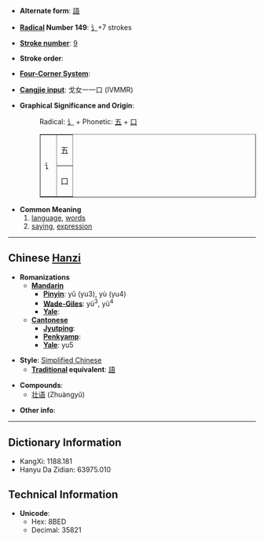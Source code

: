 * '''Alternate form''': [[語]]

* '''[[Wiktionary:Chinese radical index| Radical]] Number 149''': [[Wiktionary:Chinese radical index 讠|讠]]+7 strokes

* '''[[Wiktionary:Chinese total strokes index|Stroke number]]''': [[Wiktionary:Chinese total strokes index 9|9]]

* '''Stroke order''': 

* '''[[Wiktionary:Chinese four corner index|Four-Corner System]]''': 

* '''[[Wiktionary:Chinese Cangjie index|Cangjie input]]''': 戈女一一口 (IVMMR)

* '''Graphical Significance and Origin''':
*:Radical: [[讠]] + Phonetic: [[五]] + [[口]]
*:<table border="1" ><tr><td rowspan=2>讠</td><td>五</td></tr><tr><td>口</td></tr></table>

* '''Common Meaning'''
*#[[language]], [[word]]s
*# [[saying]], [[expression]]

----

== Chinese [[Hanzi]] ==

* '''Romanizations'''
** '''[[Mandarin]]'''
*** '''[[Pinyin]]''': yǔ (yu3), yù (yu4)
*** '''[[Wade-Giles]]''': yü<sup>3</sup>, yü<sup>4</sup>
*** '''[[Yale]]''': 
** '''[[Cantonese]]'''
*** '''[[Jyutping]]''':
*** '''[[Penkyamp]]''': 
*** '''[[Yale]]''': yu5

* '''Style''': [[Simplified Chinese]] 
** '''[[Traditional Chinese|Traditional]] equivalent''': [[語]]

* '''Compounds''':
**[[壮语]] (Zhuàngyǔ)

* '''Other info''': 

----

== Dictionary Information ==

* KangXi: 1188.181
* Hanyu Da Zidian: 63975.010

== Technical Information ==

* '''Unicode''':
** Hex: 8BED
** Decimal: 35821